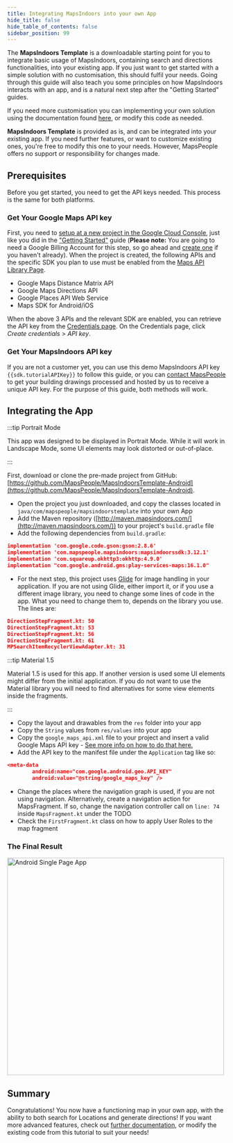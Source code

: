 ```yaml
---
title: Integrating MapsIndoors into your own App
hide_title: false
hide_table_of_contents: false
sidebar_position: 99
---
```



The **MapsIndoors Template** is a downloadable starting point for you to integrate basic usage of MapsIndoors, containing search and directions functionalities, into your existing app. If you just want to get started with a simple solution with no customisation, this should fulfil your needs. Going through this guide will also teach you some principles on how MapsIndoors interacts with an app, and is a natural next step after the "Getting Started" guides.

If you need more customisation you can implementing your own solution using the documentation found [here]({{site.url}}/content/map/), or modify this code as needed.

**MapsIndoors Template** is provided as is, and can be integrated into your existing app. If you need further features, or want to customize existing ones, you're free to modify this one to your needs. However, MapsPeople offers no support or responsibility for changes made.

## Prerequisites

Before you get started, you need to get the API keys needed. This process is the same for both platforms.

### Get Your Google Maps API key

First, you need to [setup at a new project in the Google Cloud Console](https://developers.google.com/maps/gmp-get-started), just like you did in the ["Getting Started"]({{site.url}}/content/getting-started/android) guide (**Please note:** You are going to need a Google Billing Account for this step, so go ahead and [create one](https://cloud.google.com/billing/docs/how-to/manage-billing-account#create_a_new_billing_account) if you haven't already). When the project is created, the following APIs and the specific SDK you plan to use must be enabled from the [Maps API Library Page](https://console.cloud.google.com/apis/library?filter=category:maps).

* Google Maps Distance Matrix API
* Google Maps Directions API
* Google Places API Web Service
* Maps SDK for Android/iOS

When the above 3 APIs and the relevant SDK are enabled, you can retrieve the API key from the [Credentials page](https://console.cloud.google.com/project/_/apiui/credential). On the Credentials page, click _Create credentials_ > _API key_.

### Get Your MapsIndoors API key

If you are not a customer yet, you can use this demo MapsIndoors API key `{{sdk.tutorialAPIKey}}` to follow this guide, or you can [contact MapsPeople](https://resources.mapspeople.com/contact-us) to get your building drawings processed and hosted by us to receive a unique API key. For the purpose of this guide, both methods will work.

## Integrating the App

:::tip Portrait Mode

This app was designed to be displayed in Portrait Mode. While it will work in Landscape Mode, some UI elements may look distorted or out-of-place.

:::

First, download or clone the pre-made project from GitHub: [https://github.com/MapsPeople/MapsIndoorsTemplate-Android](https://github.com/MapsPeople/MapsIndoorsTemplate-Android).

* Open the project you just downloaded, and copy the classes located in `java/com/mapspeople/mapsindoorstemplate` into your own App
* Add the Maven repository ([http://maven.mapsindoors.com/](http://maven.mapsindoors.com/)) to your project's `build.gradle` file
* Add the following dependencies from `build.gradle`:

```json
implementation 'com.google.code.gson:gson:2.8.6'
implementation 'com.mapspeople.mapsindoors:mapsindoorssdk:3.12.1'
implementation 'com.squareup.okhttp3:okhttp:4.9.0'
implementation "com.google.android.gms:play-services-maps:16.1.0"
```

* For the next step, this project uses [Glide](https://bumptech.github.io/glide/) for image handling in your application. If you are not using Glide, either import it, or if you use a different image library, you need to change some lines of code in the app. What you need to change them to, depends on the library you use. The lines are:

```json
DirectionStepFragment.kt: 50
DirectionStepFragment.kt: 53
DirectionStepFragment.kt: 56
DirectionStepFragment.kt: 61
MPSearchItemRecyclerViewAdapter.kt: 31
```

:::tip Material 1.5

Material 1.5 is used for this app. If another version is used some UI elements might differ from the initial application. If you do not want to use the Material library you will need to find alternatives for some view elements inside the fragments.

:::

* Copy the layout and drawables from the `res` folder into your app
* Copy the `String` values from `res/values` into your app
* Copy the `google_maps_api.xml` file to your project and insert a valid Google Maps API key - [See more info on how to do that here.]({{site.url}}/content/getting-started/android/prerequisites/)
* Add the API key to the manifest file under the `Application` tag like so:

```json
<meta-data
        android:name="com.google.android.geo.API_KEY"
        android:value="@string/google_maps_key" />
```

* Change the places where the navigation graph is used, if you are not using navigation. Alternatively, create a navigation action for MapsFragment. If so, change the navigation controller call on `line: 74` inside `MapsFragment.kt` under the TODO
* Check the `FirstFragment.kt` class on how to apply User Roles to the map fragment

### The Final Result

<img src="/img/getting-started/Android_Single_Page_App.png" alt="Android Single Page App" width="500"/>

## Summary

Congratulations! You now have a functioning map in your own app, with the ability to both search for Locations and generate directions! If you want more advanced features, check out [further documentation](/map/), or modify the existing code from this tutorial to suit your needs!
